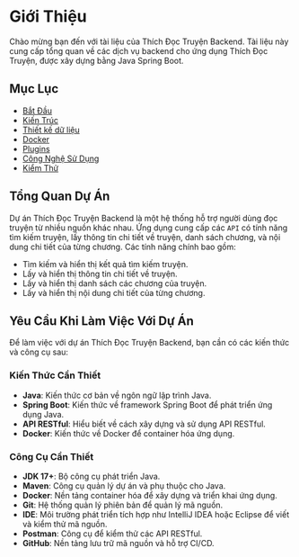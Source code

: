 # Giới Thiệu

Chào mừng bạn đến với tài liệu của Thích Đọc Truyện Backend. Tài liệu này cung cấp tổng quan về các dịch vụ backend cho ứng dụng Thích Đọc Truyện, được xây dựng bằng Java Spring Boot.

## Mục Lục
- [Bắt Đầu](/backend/getting-started)
- [Kiến Trúc](/backend/architecture)
- [Thiết kế dữ liệu](/backend/data-design)
- [Docker](/backend/docker)
- [Plugins](/backend/plugins)
- [Công Nghệ Sử Dụng](/backend/tech-stack)
- [Kiểm Thử](/backend/tests)

## Tổng Quan Dự Án
Dự án Thích Đọc Truyện Backend là một hệ thống hỗ trợ người dùng đọc truyện từ nhiều nguồn khác nhau. Ứng dụng cung cấp các `API` có tính năng tìm kiếm truyện, lấy thông tin chi tiết về truyện, danh sách chương, và nội dung chi tiết của từng chương. Các tính năng chính bao gồm:

- Tìm kiếm và hiển thị kết quả tìm kiếm truyện.
- Lấy và hiển thị thông tin chi tiết về truyện.
- Lấy và hiển thị danh sách các chương của truyện.
- Lấy và hiển thị nội dung chi tiết của từng chương.

## Yêu Cầu Khi Làm Việc Với Dự Án

Để làm việc với dự án Thích Đọc Truyện Backend, bạn cần có các kiến thức và công cụ sau:

### Kiến Thức Cần Thiết
- **Java**: Kiến thức cơ bản về ngôn ngữ lập trình Java.
- **Spring Boot**: Kiến thức về framework Spring Boot để phát triển ứng dụng Java.
- **API RESTful**: Hiểu biết về cách xây dựng và sử dụng API RESTful.
- **Docker**: Kiến thức về Docker để container hóa ứng dụng.

### Công Cụ Cần Thiết
- **JDK 17+**: Bộ công cụ phát triển Java.
- **Maven**: Công cụ quản lý dự án và phụ thuộc cho Java.
- **Docker**: Nền tảng container hóa để xây dựng và triển khai ứng dụng.
- **Git**: Hệ thống quản lý phiên bản để quản lý mã nguồn.
- **IDE**: Môi trường phát triển tích hợp như IntelliJ IDEA hoặc Eclipse để viết và kiểm thử mã nguồn.
- **Postman**: Công cụ để kiểm thử các API RESTful.
- **GitHub**: Nền tảng lưu trữ mã nguồn và hỗ trợ CI/CD.
